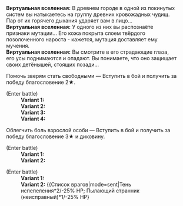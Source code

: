 {{Диалог Начало}}
:'''Виртуальная вселенная:''' В древнем городе в одной из покинутых систем вы натыкаетесь на группу древних кровожадных чудищ. Пар от их горячего дыхания ударяет вам в лицо...
:'''Виртуальная вселенная:''' У одного из них вы распознаёте признаки мутации... Его кожа покрыта слоем твёрдого позолоченного нароста - кажется, мутация доставляет ему мучения.
:'''Виртуальная вселенная:''' Вы смотрите в его страдающие глаза, его усы поднимаются и опадают. Вы понимаете, что оно защищает своих детёнышей, стоящих позади...
:{{Диалог|Звезда}} Помочь зверям стать свободными &mdash; Вступить в бой и получить за победу благословение 2★.
:;(Enter battle)
::'''Variant 1:''' {{Список врагов|mode=sent|Автоматон-гризли*1/-25% НР}}
::'''Variant 2:''' {{Список врагов|mode=sent|Автоматон-лютоволк*1/-25% НР}}
::'''Variant 3:''' {{Список врагов|mode=sent|Лёд из космоса*1/-25% НР}}
::'''Variant 4:''' {{Список врагов|mode=sent|Огонь из космоса*1/-25% НР}}
:{{Диалог|Звезда}} Облегчить боль взрослой особи &mdash; Вступить в бой и получить за победу благословение 3★ и диковину.
:;(Enter battle)
::'''Variant 1:''' {{Список врагов|mode=sent|Морозный странник (неисправный)*1/-25% НР}}
::'''Variant 2:''' {{Список врагов|mode=sent|Тень испепеления*2/-25% НР; Пылающий странник (неисправный)*1/-25% НР}}
:{{SU Special Dialogue|Эрудиция|Устроить проводы взрослой особи|Может, на другой планете знают, что делать...}}
:;(Enter battle)
::'''Variant 1:''' {{Список врагов|mode=sent|Морозный странник (неисправный)*1/-25% НР}}
::'''Variant 2:''' {{Список врагов|mode=sent|Тень испепеления*2/-25% НР; Пылающий странник (неисправный)*1/-25% НР}
{{Диалог Конец}}